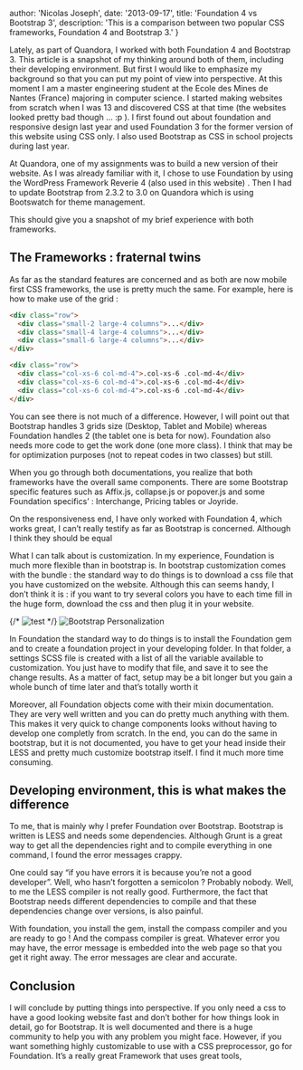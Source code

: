 
  author: 'Nicolas Joseph',
  date: '2013-09-17',
  title: 'Foundation 4 vs Bootstrap 3',
  description: 'This is a comparison between two popular CSS frameworks, Foundation 4 and Bootstrap 3.'
}


Lately, as part of Quandora, I worked with both Foundation 4 and Bootstrap 3. This article is a
snapshot of my thinking around both of them, including their developing environment. But first I
would like to emphasize my background so that you can put my point of view into perspective. At this
moment I am a master engineering student at the Ecole des Mines de Nantes (France) majoring in
computer science. I started making websites from scratch when I was 13 and discovered CSS at that
time (the websites looked pretty bad though … :p ). I first found out about foundation and responsive
design last year and used Foundation 3 for the former version of this website using CSS only. I
also used Bootstrap as CSS in school projects during last year.

At Quandora, one of my assignments was to build a new version of their website. As I was already
familiar with it, I chose to use Foundation by using the WordPress Framework Reverie 4
(also used in this website) . Then I had to update Bootstrap from 2.3.2 to 3.0 on Quandora
which is using Bootswatch for theme management.

This should give you a snapshot of my brief experience with both frameworks.

## The Frameworks : fraternal twins

As far as the standard features are concerned and as both are now mobile first CSS frameworks,
the use is pretty much the same. For example, here is how to make use of the grid :

```html
<div class="row">
  <div class="small-2 large-4 columns">...</div>
  <div class="small-4 large-4 columns">...</div>
  <div class="small-6 large-4 columns">...</div>
</div>
```

```html
<div class="row">
  <div class="col-xs-6 col-md-4">.col-xs-6 .col-md-4</div>
  <div class="col-xs-6 col-md-4">.col-xs-6 .col-md-4</div>
  <div class="col-xs-6 col-md-4">.col-xs-6 .col-md-4</div>
</div>
```

You can see there is not much of a difference. However, I will point out that Bootstrap handles
3 grids size (Desktop, Tablet and Mobile) whereas Foundation handles 2 (the tablet one is beta for now).
Foundation also needs more code to get the work done (one more class). I think that may be for
optimization purposes (not to repeat codes in two classes) but still.

When you go through both documentations, you realize that both frameworks have the overall same
components. There are some Bootstrap specific features such as Affix.js, collapse.js or popover.js
and some Foundation specifics’ : Interchange, Pricing tables or Joyride.

On the responsiveness end, I have only worked with Foundation 4, which works great, I can’t really
testify as far as Bootstrap is concerned. Although I think they should be equal

What I can talk about is customization. In my experience, Foundation is much more flexible than in
bootstrap is. In bootstrap customization comes with the bundle : the standard way to do things is
to download a css file that you have customized on the website. Although this can seems handy,
I don’t think it is : if you want to try several colors you have to each time fill in the huge form,
download the css and then plug it in your website.

{/* <Image src={bootstrapPersonalization} alt="test" /> */}
![Bootstrap Personalization](/images/blog/2013-09-17-foundation-vs-bootstrap/bootstrap-personalization.png)

In Foundation the standard way to do things is to install the Foundation gem and to create a
foundation project in your developing folder. In that folder, a settings SCSS file is created
with a list of all the variable available to customization. You just have to modify that file,
and save it to see the change results. As a matter of fact, setup may be a bit longer but you
gain a whole bunch of time later and that’s totally worth it

Moreover, all Foundation objects come with their mixin documentation. They are very well written
and you can do pretty much anything with them. This makes it very quick to change components looks
without having to develop one completly from scratch. In the end, you can do the same in bootstrap,
but it is not documented, you have to get your head inside their LESS and pretty much customize
bootstrap itself. I find it much more time consuming.

## Developing environment, this is what makes the difference

To me, that is mainly why I prefer Foundation over Bootstrap. Bootstrap is written is LESS and
needs some dependencies. Although Grunt is a great way to get all the dependencies right and to
compile everything in one command, I found the error messages crappy.

One could say “if you have errors it is because you’re not a good developer”. Well,
who hasn’t forgotten a semicolon ? Probably nobody. Well, to me the LESS compiler is not really good.
Furthermore, the fact that Bootstrap needs different dependencies to compile and that these dependencies
change over versions, is also painful.

With foundation, you install the gem, install the compass compiler and you are ready to go ! And
the compass compiler is great. Whatever error you may have, the error message is embedded into the
web page so that you get it right away. The error messages are clear and accurate.

## Conclusion

I will conclude by putting things into perspective. If you only need a css to have a good looking
website fast and don’t bother for how things look in detail, go for Bootstrap. It is well
documented and there is a huge community to help you with any problem you might face. However,
if you want something highly customizable to use with a CSS preprocessor, go for Foundation.
It’s a really great Framework that uses great tools,
